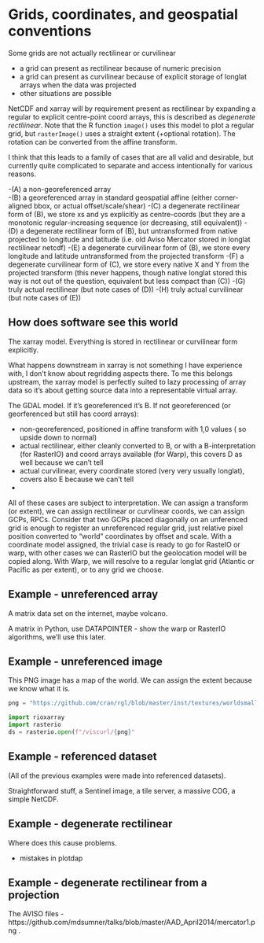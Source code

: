 # Grids, coordinates, and geospatial conventions {.unnumbered}

Some grids are not actually rectilinear or curvilinear


- a grid can present as rectilinear because of numeric precision 
- a grid can present as curvilinear because of explicit storage of longlat arrays when the data was projected
- other situations are possible


NetCDF and xarray will by requirement present as rectilinear by expanding a regular to explicit centre-point coord arrays, this is described as *degenerate rectliinear*. Note that the R function `image()` uses this model to plot a regular grid, but `rasterImage()` uses a straight extent (+optional rotation). The rotation can be converted from the affine transform. 

I think that this leads to a family of cases that are all valid and desirable, but currently quite complicated to separate and access intentionally for various reasons. 


-(A) a non-georeferenced array   
-(B) a georeferenced array in standard geospatial affine (either corner-aligned bbox, or actual offset/scale/shear)
-(C) a degenerate rectilinear form of (B), we store xs and ys explicitly as centre-coords (but they are a monotonic regular-increasing sequence (or decreasing, still equivalent))
-(D) a degenerate rectilinear form of (B), but untransformed from native projected to longitude and latitude (i.e. old Aviso Mercator stored in longlat rectilinear netcdf)
-(E) a degenerate curvilinear form of (B), we store every longitude and latitude untransformed from the projected transform
-(F) a degenerate curvilinear form of (C), we store every native X and Y from the projected transform (this never happens, though native longlat stored this way is not out of the question, equivalent but less compact than (C))
-(G) truly actual rectilinear (but note cases of (D))
-(H) truly actual curvilinear (but note cases of (E))



## How does software see this world

The xarray model. Everything is stored in rectilinear or curvilinear form explicitly. 

What happens downstream in xarray is not something I have experience with, I don't know about regridding aspects there. To me this belongs upstream, the xarray model is perfectly suited to lazy processing of array data so it's about getting source data into a representable virtual array. 


The GDAL model. If it's georeferenced it's B. If not georeferenced (or georferenced but still has coord arrays): 

- non-georeferenced, positioned in affine transform with 1,0 values ( so upside down to normal)
- actual rectilinear, either cleanly converted to B, or with a B-interpretation (for RasterIO) and coord arrays available (for Warp), this covers D as well because we can't tell
- actual curvilinear, every coordinate stored (very very usually longlat), covers also E because we can't tell
- 

All of these cases are subject to interpretation. We can assign a transform (or extent), we can assign rectilinear or curvlinear coords, we can assign GCPs, RPCs. Consider that two GCPs placed diagonally on an unferenced grid is enough to register an unreferenced regular grid, just relative pixel position converted to "world" coordinates by offset and scale.  With a coordinate model assigned, the trivial case is ready to go for RasteIO or warp, with other cases we can RasterIO but the geolocation model will be copied along. With Warp, we will resolve to a regular longlat grid (Atlantic or Pacific as per extent), or to any grid we choose. 

## Example - unreferenced array

A matrix data set on the internet, maybe volcano. 

A matrix in Python, use DATAPOINTER - show the warp or RasterIO algorithms, we'll use this later. 



## Example - unreferenced image

This PNG image has a map of the world. We can assign the extent because we know what it is. 

```python
png = "https://github.com/cran/rgl/blob/master/inst/textures/worldsmall.png?raw=true"

import rioxarray
import rasterio
ds = rasterio.open(f"/viscurl/{png}"

```


## Example  - referenced dataset

(All of the previous examples were made into referenced datasets). 

Straightforward stuff, a Sentinel image, a tile server, a massive COG, a simple NetCDF. 

## Example  - degenerate rectilinear

Where does this cause problems. 

- mistakes in plotdap


## Example  - degenerate rectilinear from a projection

The AVISO files - https://github.com/mdsumner/talks/blob/master/AAD_April2014/mercator1.png
. 